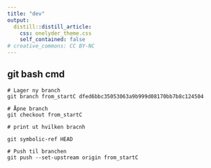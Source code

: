 ```yaml
---
title: "dev"
output:
  distill::distill_article:
    css: onelyder_theme.css
    self_contained: false
# creative_commons: CC BY-NC
---
```

## git bash cmd

```
# Lager ny branch 
git branch from_startC dfed6bbc35053063a9b999d08170bb7b8c124504

# Åpne branch 
git checkout from_startC 

# print ut hvilken bracnh

git symbolic-ref HEAD

# Push til branchen 
git push --set-upstream origin from_startC

```